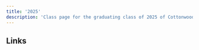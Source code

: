 ```yaml
---
title: '2025'
description: 'Class page for the graduating class of 2025 of Cottonwood High School.'
---
```


## Links


<CardGrid>
  <LinkCard
    title="Class of '25 Instagram"
    href="https://www.instagram.com/colts24_25/"
    description="The active instagram for announcements."
  />
</CardGrid>
